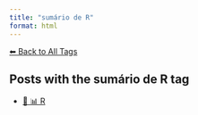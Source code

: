 ```yaml
---
title: "sumário de R"
format: html
---
```


[⬅ Back to All Tags](../tags.qmd)

## Posts with the **sumário de R** tag

- [📄 📊 R](/posts/programming/r/index.html)

